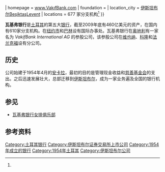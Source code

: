 {{Infobox company
| name = Türkiye Vakıflar Bankası T.A.O.
| logo = [[File:Vakıfbank_logo.svg|150px]]
| type = [[银行|银行]]
| traded_as = VAKBN
| area_served = 全球
| key_people = Ramazan Gündüz <small>(董事会主席)</small><br>Halil Aydoğan <small>(CEO)</small><ref name="VAKIFBANK_faaliyet_raporu_2011" />
| industry = [[金融|金融]]
| products = [[金融服务|金融服务]]、[[信用卡|信用卡]]、[[零售银行|零售银行]]、[[商业银行|商业银行]]、[[投资银行|投资银行]]、[[房地产抵押|房地产抵押]]、[[私人银行服务|私人银行服务]]
| revenue = {{profit}} ₺6.695 billion <small>(2011)</small><ref name="VAKIFBANK_faaliyet_raporu_2011">{{cite web|url=http://www.vakifbank.com.tr/dokumanlar/yiliski/faaliyet_11.pdf|title=ANNUAL REPORT 2011|publisher=Türkiye Vakıflar Bankası|date=|accessdate=2012-06-17|format=PDF|archive-date=2016-05-06|archive-url=https://web.archive.org/web/20160506054709/http://www.vakifbank.com.tr/dokumanlar/yiliski/faaliyet_11.pdf|dead-url=no}}</ref>
| operating_income = {{profit}} ₺1.680 billion <small>(2011)</small><ref name="VAKIFBANK_faaliyet_raporu_2011" />
| net_income = {{profit}} ₺1.6 billion <small>(2013)<ref name="todayszaman.com">{{Cite web |url=http://www.todayszaman.com/news-339430-vakifbank-posts-2013-net-profit-of-tl-16-bln.html |title=存档副本 |accessdate=2016-09-19 |archive-date=2014-02-15 |archive-url=https://web.archive.org/web/20140215030046/http://todayszaman.com/news-339430-vakifbank-posts-2013-net-profit-of-tl-16-bln.html |dead-url=no }}</ref></small><ref name="VAKIFBANK_faaliyet_raporu_2011" />
| assets = {{profit}} ₺135.5 billion <small>(2013)<ref name="todayszaman.com"/></small><ref name="VAKIFBANK_faaliyet_raporu_2011" />
| equity = {{profit}} ₺9.598 billion <small>(2011)</small><ref name="VAKIFBANK_faaliyet_raporu_2011" />
| num_employees = 12,188<ref name="VAKIFBANK_faaliyet_raporu_2011" />
| subsid = {{ Collapsible list
| Vakıfbank International AG<br>World Vakıf UBB Ltd.<br>Kıbrıs Vakıflar Bankası Ltd.<br>Türkiye Sınai Kalkınma Bankası A.Ş.<br>Takasbank İMKB Takas ve Saklama Bankası A.Ş.<br>Güneş Sigorta A.Ş.<br>Vakıf Emeklilik A.Ş.<br>Vakıf Finansal Kiralama A.Ş.<br>Vakıf Menkul Kıymetler Yatırım Ortaklığı A.Ş.<br>Vakıf Gayrimenkul Yatırım Ortaklığı A.Ş.<br>Vakıf Finans Factoring Hizmetleri A.Ş.<br>Vakıf Yatırım Menkul Değerler A.Ş.<br>Vakıf Portföy Yönetimi A.Ş.<br>Kredi Kayıt Bürosu A.Ş. (KKB)<br>Bankalararası Kart Merkezi A.Ş.<br>Kredi Garanti Fonu A.Ş.<br>Taksim Otelcilik A.Ş.<br>Vakıf Gayrimenkul Değerleme A.Ş.<br>Vakıf Enerji ve Madencilik A.Ş.<br>Roketsan Roket Sanayi ve Ticaret A.Ş.<br>Güçbirliği Holding A.Ş.<br>Vakıf Pazarlama Sanayi ve Ticaret A.Ş.<br>İzmir Enternasyonal Otelcilik A.Ş.<ref name="VAKIFBANK_faaliyet_raporu_2011" />}}
| homepage = [http://www.vakifbank.com.tr www.VakıfBank.com]
| foundation = {{start date|1954|04|13}}
| location_city = [[伊斯坦布尔|伊斯坦布尔]][[Beşiktaş|Beşiktaş]][[Levent|Levent]]
| locations = 677 家分支机构<ref name="VAKIFBANK_faaliyet_raporu_2011" />
}}

'''瓦基弗银行'''是[[土耳其|土耳其]]的第五大[[银行|银行]]，截至2009年底有460亿美元的资产，在国内有610家分支机构。在[[纽约市|纽约市]]和[[巴林|巴林]]设有国际办事处。瓦基弗银行在[[奥地利|奥地利]]有一家名为 ''VakifBank International AG'' 的参股公司，该参股公司在[[维也纳|维也纳]]、[[科隆|科隆]]和[[法兰克福|法兰克福]]设有分公司。

==历史==
公司始建于1954年4月的[[安卡拉|安卡拉]]，最初的目的是管理现金收益和[[慈善|慈善]][[基金会|基金会]]的支出。之后迅速发展壮大，总部迁移到[[伊斯坦布尔|伊斯坦布尔]]，成为一家业务遍及全国的银行机构。

==参见==
* [[瓦基弗银行女排俱乐部|瓦基弗银行女排俱乐部]]

==参考资料==
{{reflist}}

{{DEFAULTSORT:Vakifbank}}
[[Category:土耳其银行|Category:土耳其银行]]
[[Category:伊斯坦布尔证券交易所上市公司|Category:伊斯坦布尔证券交易所上市公司]]
[[Category:1954年成立的银行|Category:1954年成立的银行]]
[[Category:1954年土耳其|Category:1954年土耳其]]
[[Category:伊斯坦布尔公司|Category:伊斯坦布尔公司]]